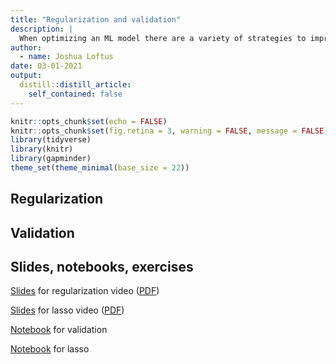 ```yaml
---
title: "Regularization and validation"
description: |
  When optimizing an ML model there are a variety of strategies to improve generalization from the training data. We can add a complexity penalty to the loss function, and we can evaluate the loss function on validation data.
author:
  - name: Joshua Loftus
date: 03-01-2021
output:
  distill::distill_article:
    self_contained: false
---
```


```r
knitr::opts_chunk$set(echo = FALSE)
knitr::opts_chunk$set(fig.retina = 3, warning = FALSE, message = FALSE)
library(tidyverse)
library(knitr)
library(gapminder)
theme_set(theme_minimal(base_size = 22))
```

## Regularization

## Validation

## Slides, notebooks, exercises

[Slides](slides/06-1-regularization.html) for regularization video ([PDF](slides/regularization.pdf))

[Slides](slides/06-2-lasso.html) for lasso video ([PDF](slides/validation.pdf))

[Notebook](notebooks/validation.Rmd) for validation

[Notebook](notebooks/lasso.Rmd) for lasso